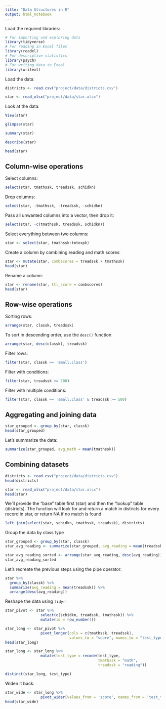 ```yaml
---
title: "Data Structures in R"
output: html_notebook
---
```


Load the required libraries:

```r
# For importing and exploring data
library(tidyverse)
# For reading in Excel files
library(readxl)
# For descriptive statistics
library(psych)
# For writing data to Excel
library(writexl)
```

Load the data:
```r
districts <- read.csv("project/data/districts.csv")
```
```r
star <- read_xlsx("project/data/star.xlsx")
```
Look at the data:
```r
View(star)
```
```r
glimpse(star)
```
```r
summary(star)
```
```r
describe(star)
```
```r
head(star)
```

## Column-wise operations

Select columns:
```r
select(star, tmathssk, treadssk, schidkn)
```

Drop columns:
```r
select(star, -tmathssk, -treadssk, -schidkn)
```

Pass all unwanted columns into a vector, then drop it:
```r
select(star, -c(tmathssk, treadssk, schidkn))
```

Select everything between two columns:
```r
star <- select(star, tmathssk:totexpk)
```

Create a column by combining reading and math scores:
```r
star <- mutate(star, combscores = treadssk + tmathssk)
head(star)
```

Rename a column:
```r
star <- rename(star, ttl_score = combscores)
head(star)
```

## Row-wise operations

Sorting rows:
```r
arrange(star, classk, treadssk)
```

To sort in descending order, use the `desc()` function:
```r
arrange(star, desc(classk), treadssk)
```

Filter rows:
```r
filter(star, classk == 'small.class')
```

Filter with conditions:
```r
filter(star, treadssk >= 500)
```

Filter with multiple conditions:
```r
filter(star, classk == 'small.class' & treadssk >= 500)
```

## Aggregating and joining data

```r
star_grouped <- group_by(star, classk)
head(star_grouped)
```

Let's summarize the data:
```r
summarize(star_grouped, avg_math = mean(tmathssk))
```

## Combining datasets

```r
districts <- read.csv("project/data/districts.csv")
head(districts)
```

```r
star <- read_xlsx("project/data/star.xlsx")
head(star)
```

We’ll provide the “base” table first (star) and then the “lookup” table (districts). The function will look for and return a match in districts for every record in star, or return NA if no match is found

```r
left_join(select(star, schidkn, tmathssk, treadssk), districts)
```

Group the data by class type
```r
star_grouped <- group_by(star, classk)
star_avg_reading <- summarize(star_grouped, avg_reading = mean(treadssk))
```
```r
star_avg_reading_sorted <- arrange(star_avg_reading, desc(avg_reading))
star_avg_reading_sorted
```

Let's recreate the previous steps using the pipe operator:
```r
star %>%
  group_by(classk) %>%
  summarize(avg_reading = mean(treadssk)) %>%
  arrange(desc(avg_reading))
```

Reshape the data using `tidyr`:
```r
star_pivot <- star %>%
                select(c(schidkn, treadssk, tmathssk)) %>%
                mutate(id = row_number())
```

```r
star_long <- star_pivot %>%
                pivot_longer(cols = c(tmathssk, treadssk),
                             values_to = "score", names_to = "test_type")
head(star_long)
```

```r
star_long <- star_long %>%
                mutate(test_type = recode(test_type,
                                          tmathssk = "math",
                                          treadssk = "reading"))

distinct(star_long, test_type)
```

Widen it back:
```r
star_wide <- star_long %>%
                pivot_wider(values_from = 'score', names_from = 'test_type')
head(star_wide)
```